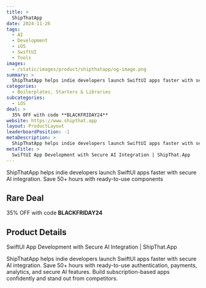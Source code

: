 ```yaml
---
title: >
  ShipThatApp
date: 2024-11-26
tags:
  - AI
  - Development
  - iOS
  - SwiftUI
  - Tools
images:
  - /static/images/product/shipthatapp/og-image.png
summary: >
  ShipThatApp helps indie developers launch SwiftUI apps faster with secure AI integration. Save 50+ hours with ready-to-use components
categories:
  - Boilerplates, Starters & Libraries
subcategories:
  - iOS
deal: >
  35% OFF with code **BLACKFRIDAY24**
website: https://www.shipthat.app
layout: ProductLayout
leaderboardPosition: -1
metaDescription: >
  ShipThatApp helps indie developers launch SwiftUI apps faster with secure AI integration. Save 50+ hours with ready-to-use authentication, payments, analytics, and secure AI features. Build subscription-based apps confidently and stand out from competitors.
metaTitle: >
  SwiftUI App Development with Secure AI Integration | ShipThat.App
---
```

ShipThatApp helps indie developers launch SwiftUI apps faster with secure AI integration. Save 50+ hours with ready-to-use components

## Rare Deal

35% OFF with code **BLACKFRIDAY24**

## Product Details

SwiftUI App Development with Secure AI Integration | ShipThat.App

ShipThatApp helps indie developers launch SwiftUI apps faster with secure AI integration. Save 50+ hours with ready-to-use authentication, payments, analytics, and secure AI features. Build subscription-based apps confidently and stand out from competitors.
